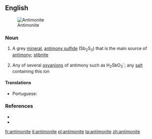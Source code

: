 ==English==
[[Image:Antimonitkristall.jpg|thumb|Antimonite]]

===Noun===
{{en-noun|~}}

# {{lb|en|mineral}} A grey [[mineral]], [[antimony sulfide]] (Sb<sub>2</sub>S<sub>3</sub>) that is the main source of [[antimony]]; [[stibnite]]
# {{lb|en|countable|inorganic chemistry}} Any of several [[oxyanion]]s of antimony such as H<sub>2</sub>SbO<sub>3</sub><sup>-</sup>; any [[salt]] containing this ion

====Translations====
{{trans-top|a grey mineral that is the main source of antimony}}
* Portuguese: {{t|pt|antimonita|f}}
{{trans-mid}}
{{trans-bottom}}

===References===
* {{R:WebMineral}}
* {{R:mindat}}

[[fr:antimonite]]
[[it:antimonite]]
[[pl:antimonite]]
[[ta:antimonite]]
[[zh:antimonite]]